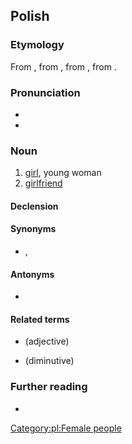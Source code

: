 ==Polish==

===Etymology===
From {{inh|pl|zlw-opl|dziewka}}, from {{m|zlw-opl|dziewa}}, from {{inh|pl|sla-pro|*děva}}, from {{inh|pl|ine-pro|*dʰeh₁(y)-}}.

===Pronunciation===
* {{pl-IPA}}
* {{audio|pl-dziewczyna.ogg|audio|lang=pl}}

===Noun===
{{pl-noun|f|dim=dziewczynka}}

# [[girl]], young woman
# [[girlfriend]]

====Declension====
{{pl-decl-noun
|dziewczyna|dziewczyny
|dziewczyny|dziewczyn
|dziewczynie|dziewczynom
|dziewczynę|dziewczyny
|dziewczyną|dziewczynami
|dziewczynie|dziewczynach
|dziewczyno|dziewczyny
}}

====Synonyms====
* {{l|pl|dziewczę}}, {{l|pl|dziewka}}

====Antonyms====
* {{l|pl|chłopak}}

====Related terms====
* {{l|pl|dziewczęcy}} (adjective)
* {{l|pl|dziewczynka}} (diminutive)

===Further reading===
* {{R:PWN}}

[[Category:pl:Female people]]